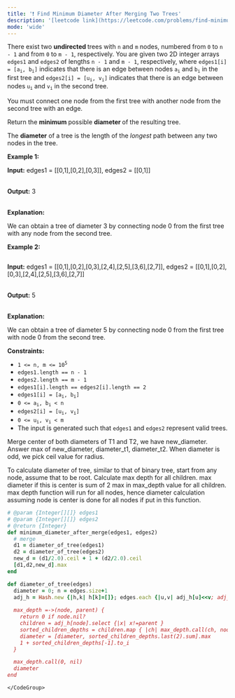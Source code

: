 ```yaml
---
title: '❗️ Find Minimum Diameter After Merging Two Trees'
description: '[leetcode link](https://leetcode.com/problems/find-minimum-diameter-after-merging-two-trees/description/)'
mode: 'wide'
---
```

<Tabs>
  <Tab title="Question" icon="circle-question" iconType="regular">
    <Card>
      <p>There exist two <strong>undirected </strong>trees with <code>n</code> and <code>m</code> nodes, numbered from <code>0</code> to <code>n - 1</code> and from <code>0</code> to <code>m - 1</code>, respectively. You are given two 2D integer arrays <code>edges1</code> and <code>edges2</code> of lengths <code>n - 1</code> and <code>m - 1</code>, respectively, where <code>edges1[i] = [a<sub>i</sub>, b<sub>i</sub>]</code> indicates that there is an edge between nodes <code>a<sub>i</sub></code> and <code>b<sub>i</sub></code> in the first tree and <code>edges2[i] = [u<sub>i</sub>, v<sub>i</sub>]</code> indicates that there is an edge between nodes <code>u<sub>i</sub></code> and <code>v<sub>i</sub></code> in the second tree.</p>  <p>You must connect one node from the first tree with another node from the second tree with an edge.</p>  <p>Return the <strong>minimum </strong>possible <strong>diameter </strong>of the resulting tree.</p>  <p>The <strong>diameter</strong> of a tree is the length of the <em>longest</em> path between any two nodes in the tree.</p>   <p><strong class="example">Example 1:</strong><img alt="" src="https://assets.leetcode.com/uploads/2024/04/22/example11-transformed.png" /></p>  <div class="example-block"> <p><strong>Input:</strong> <span class="example-io">edges1 = [[0,1],[0,2],[0,3]], edges2 = [[0,1]]</span></p>  <p><br/> <strong>Output:</strong> <span class="example-io">3</span></p>  <p><br/> <strong>Explanation:</strong></p>  <p>We can obtain a tree of diameter 3 by connecting node 0 from the first tree with any node from the second tree.</p> </div>  <p><strong class="example">Example 2:</strong></p> <img alt="" src="https://assets.leetcode.com/uploads/2024/04/22/example211.png" /> <div class="example-block"> <p><strong>Input:</strong> <span class="example-io">edges1 = [[0,1],[0,2],[0,3],[2,4],[2,5],[3,6],[2,7]], edges2 = [[0,1],[0,2],[0,3],[2,4],[2,5],[3,6],[2,7]]</span></p>  <p><br/> <strong>Output:</strong> <span class="example-io">5</span></p>  <p><br/> <strong>Explanation:</strong></p>  <p>We can obtain a tree of diameter 5 by connecting node 0 from the first tree with node 0 from the second tree.</p> </div>   <p><strong>Constraints:</strong></p>  <ul>  <li><code>1 &lt;= n, m &lt;= 10<sup>5</sup></code></li>  <li><code>edges1.length == n - 1</code></li>  <li><code>edges2.length == m - 1</code></li>  <li><code>edges1[i].length == edges2[i].length == 2</code></li>  <li><code>edges1[i] = [a<sub>i</sub>, b<sub>i</sub>]</code></li>  <li><code>0 &lt;= a<sub>i</sub>, b<sub>i</sub> &lt; n</code></li>  <li><code>edges2[i] = [u<sub>i</sub>, v<sub>i</sub>]</code></li>  <li><code>0 &lt;= u<sub>i</sub>, v<sub>i</sub> &lt; m</code></li>  <li>The input is generated such that <code>edges1</code> and <code>edges2</code> represent valid trees.</li> </ul> 
    </Card>
  </Tab>
  <Tab title="Solution" icon="lightbulb" iconType="regular" >
    <Card>
      Merge center of both diameters of T1 and T2, we have new_diameter. Answer max of new_diameter, diameter_t1, diameter_t2.
When diameter is odd, we pick ceil value for radius.

To calculate diameter of tree, similar to that of binary tree, start from any node, assume that to be root. Calculate max depth for all children. max diameter if this is center is sum of 2 max in max_depth value for all children. max depth function will run for all nodes, hence diameter calculation assuming node is center is done for all nodes if put in this function. 
    </Card>
  <Expandable title="code">
    <CodeGroup dropdown>
```ruby title="Find Minimum Diameter After Merging Two Trees" lines
# @param {Integer[][]} edges1
# @param {Integer[][]} edges2
# @return {Integer}
def minimum_diameter_after_merge(edges1, edges2)
  # merge
  d1 = diameter_of_tree(edges1)
  d2 = diameter_of_tree(edges2)
  new_d = (d1/2.0).ceil + 1 + (d2/2.0).ceil
  [d1,d2,new_d].max
end

def diameter_of_tree(edges)
  diameter = 0; n = edges.size+1
  adj_h = Hash.new {|h,k| h[k]=[]}; edges.each {|u,v| adj_h[u]<<v; adj_h[v]<<u;}
  
  max_depth =->(node, parent) {
    return 0 if node.nil?
    children = adj_h[node].select {|x| x!=parent }
    sorted_children_depths = children.map { |ch| max_depth.call(ch, node) }.sort
    diameter = [diameter, sorted_children_depths.last(2).sum].max
    1 + sorted_children_depths[-1].to_i
  }

  max_depth.call(0, nil)
  diameter
end
```
    </CodeGroup>
  </Expandable>
  </Tab>
</Tabs>